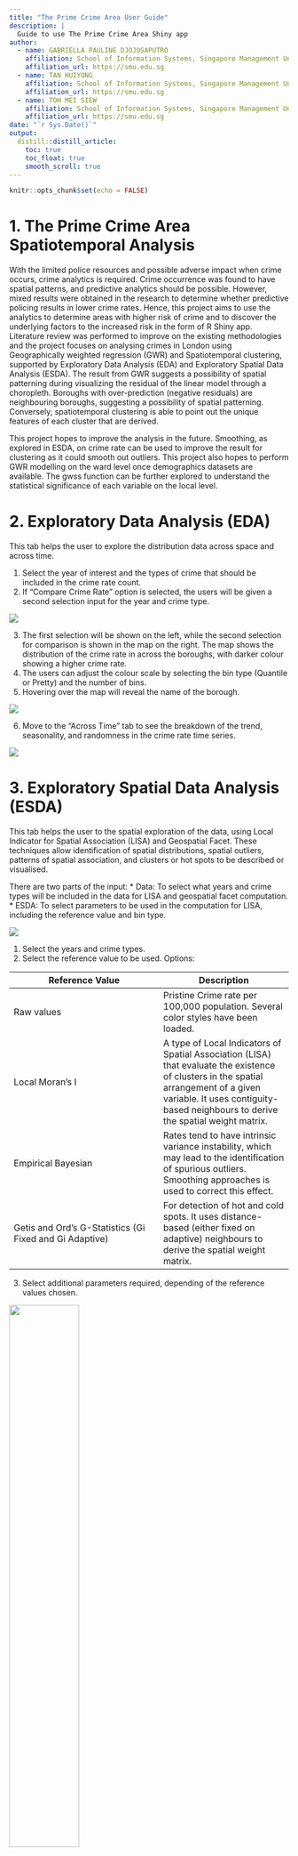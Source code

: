```yaml
---
title: "The Prime Crime Area User Guide"
description: |
  Guide to use The Prime Crime Area Shiny app
author:
  - name: GABRIELLA PAULINE DJOJOSAPUTRO
    affiliation: School of Information Systems, Singapore Management University
    affiliation_url: https://smu.edu.sg
  - name: TAN HUIYONG 
    affiliation: School of Information Systems, Singapore Management University
    affiliation_url: https://smu.edu.sg
  - name: TOH MEI SIEW
    affiliation: School of Information Systems, Singapore Management University
    affiliation_url: https://smu.edu.sg
date: "`r Sys.Date()`"
output:
  distill::distill_article:
    toc: true
    toc_float: true
    smooth_scroll: true
---
```



```r
knitr::opts_chunk$set(echo = FALSE)
```

# 1. The Prime Crime Area Spatiotemporal Analysis 
 With the limited police resources and possible adverse impact when crime occurs, crime analytics is required. Crime occurrence was found to have spatial patterns, and predictive analytics should be possible. However, mixed results were obtained in the research to determine whether predictive policing results in lower crime rates. Hence, this project aims to use the analytics to determine areas with higher risk of crime and to discover the underlying factors to the increased risk in the form of R Shiny app. Literature review was performed to improve on the existing methodologies and the project focuses on analysing crimes in London using Geographically weighted regression (GWR) and Spatiotemporal clustering, supported by Exploratory Data Analysis (EDA) and Exploratory Spatial Data Analysis (ESDA). The result from GWR suggests a possibility of spatial patterning during visualizing the residual of the linear model through a choropleth. Boroughs with over-prediction (negative residuals) are neighbouring boroughs, suggesting a possibility of spatial patterning. Conversely, spatiotemporal clustering is able to point out the unique features of each cluster that are derived. 
  
This project hopes to improve the analysis in the future. Smoothing, as explored in ESDA, on crime rate can be used to improve the result for clustering as it could smooth out outliers. This project also hopes to perform GWR modelling on the ward level once demographics datasets are available. The gwss function can be further explored to understand the statistical significance of each variable on the local level.

# 2. Exploratory Data Analysis (EDA)
This tab helps the user to explore the distribution data across space and across time. 

1. Select the year of interest and the types of crime that should be included in the crime rate count.
2. If "Compare Crime Rate" option is selected, the users will be given a second selection input for the year and crime type.

![](./images/EDA_1.png)

3. The first selection will be shown on the left, while the second selection for comparison is shown in the map on the right. The map shows the distribution of the crime rate in across the boroughs, with darker colour showing a higher crime rate.
4. The users can adjust the colour scale by selecting the bin type (Quantile or Pretty) and the number of bins.
5. Hovering over the map will reveal the name of the borough.

![](images/EDA_2.png)

6. Move to the "Across Time" tab to see the breakdown of the trend, seasonality, and randomness in the crime rate time series.

![](./images/EDA_3.png)

# 3. Exploratory Spatial Data Analysis (ESDA)
This tab helps the user to the spatial exploration of the data, using Local Indicator for Spatial Association (LISA) and Geospatial Facet. These techniques allow identification of spatial distributions, spatial outliers, patterns of spatial association, and clusters or hot spots to be described or visualised.

There are two parts of the input:
   * Data: To select what years and crime types will be included in the data for LISA and geospatial facet computation.
   * ESDA: To select parameters to be used in the computation for LISA, including the reference value and bin type.
   
![](images/ESDA_1.png)
   
1. Select the years and crime types. 
2. Select the reference value to be used. Options: 

Reference Value | Description
----------------|--------------
Raw values | Pristine Crime rate per 100,000 population. Several color styles have been loaded.
Local Moran's I | A type of Local Indicators of Spatial Association (LISA) that evaluate the existence of clusters in the spatial arrangement of a given variable. It uses contiguity-based neighbours to derive the spatial weight matrix.
Empirical Bayesian | Rates  tend to have intrinsic variance instability, which may lead to the identification of spurious outliers. Smoothing approaches is used to correct this effect.
Getis and Ord’s G-Statistics (Gi Fixed and Gi Adaptive) | For detection of hot and cold spots. It uses distance-based (either fixed on adaptive)  neighbours to derive the spatial weight matrix.

3. Select additional parameters required, depending of the reference values chosen. 

![](./images/ESDA_Moran.png){width=50%}

4. Click "Run!" and the results is shown in the map.

![](./images/ESDA_LISA.png)

5. Go to Geospatial Facet to see the bar plots by crime type, faceted and arranged by the geospatial area.

![](./images/ESDA_geofacet.png)

6. In both LISA and Geospatial Facet, the animate function can be used. It will iterate through the years in 4 seconds interval automatically.

![](images/ESDA_Year_Animation.png){width=50%}

# 4. Geo-referenced Time Series Clustering 
As the data have both spatial and temporal aspects, the series will be clustered using dynamic time warping first, then visualised in a map to examine the spatial distribution of the clusters.


There are two parts of the input:

   * Data: To select what years and which crime type will be used in the data for clustering, and whether the data should be preprocessed using zscore function.
   * Clustering: To select parameters to be used in the computation for clustering, including the distance metrics, clustering type, and centroids.
   
![](images/Clustering_1.png)
   
1. Select the years and crime type of data that is going to be used for the clustering.

2. Select the distance metrics to examine similarity between boroughs. Options:

Distance Metrics | Description
-----------------|-------------
Dynamic Time Warping | Normal DTW
Dynamic Time Warping L2 Norm | DTW with L2 normalisation
Basic Dynamic Time Warping | Faster DTW, but less functionality
Shape-based Distance | Distance based on cross-correlation
Global Alignment Kernels | Exponentiated soft-minimum of all alignment distances
Soft Dynamic Time Warping | Regularise by soft-minimum of the distribution of all costs by all possible alignments between two time series

3. Select the clustering type. Options:

Clustering Type | Description
----------------|--------------
Hierarchical | Merge two closest items repeatedly until only one cluster is left
Partitional | Assign items to cluster with closest centroids, then recalculate centroids and reassign items until the results are stabl
Fuzzy | Soft partitional clustering that assigns probability of belongingness to every clusters

4. Select centroids calculation to be used the clustering function. Centroid only need to be given if partitional or fuzzy clustering type is selected. The list of available options are as the following: 

Centroids | Description
----------|----------------
Mean | Average along each dimension
Median | Median along each dimension
Shape Averaging  | Average shape according to optimal mapping
DTW Barycenter Averaging | Evolving average between iterations
Soft DTW Centroids | Centroid calculation based on soft DTW
Partition Around Medoids | Using one of the time series in the data as centroid
Fuzzy c-means | Fuzzy version of means
Fuzzy c-medoids | Fuzzy version of medoids

5. Click "Run!" and the results will be shown in the main panel. For hierarchical clustering, cluster dendrogram will be shown. For partitional and fuzzy clustering, cluster validity indices plot will be shown. 

6. Number of clusters can be toggled, the visualisation will follow the new cluster assignment based on the number of clusters selected. 

![](images/Clustering_k.png)
   
7. The user can hover over the time series to reveal which borough the series belong to and the crime rate at the point of time. 

![](./images/Clustering_hover.png)

8. Hovering over the cluster validity indices plot will also reveal the value of the metric for the number of cluster.

![](images/Clustering_cvi.png)

9. Go to Raw Data to see the occurence of crime, population, and crime rate. 

10. Click on the column header to sort the data. Click twice to change between ascending and descending order.

![](images/Clustering_data.png)

# 5. Geographically Weighted Regression (GWR)
This tab  is used to find variables that explains the target variable - crime rate of each boroughs in London - and explore spatial heterogeneity in the relationship between variables. 

There are two parts of the input:

   * Data: To select what year, input variables, and crime types will be used in the data for GWR. Additionally, the users can choose to show the correlation analysis to help in the process of choosing the input variables.
   * GWR: To select parameters to be used in the computation for GWR, including the kernel, approach, bandwidth, and Minkowski distance.
   
1. Select the year, input variables, and crime types to be used.

2. Check "Show Correlation Analysis" and click "Run!". Ensure that there are more than 1 variables being selected, otherwise there will be no correlation plot generated.

3. Go to the "Parameters Correlation" sub-tab to view the correlation between selected variables. Highly correlated variables should not be used in the regression model. For example, since the value of Mean_Income_2011 is highly correlated to Medium_Income_2011, only of the two should be used but not both.

![](images/GWR_corr.png)
   
4. Refine the input variables chosen for the model.

5. Select the kernel to be used. Kernel is a distance decay function that determines how quickly weight decreases as distance increases. The figure below shows the formula for different kernel options in the Shiny app. 

![](./images/kernel.PNG)

6. Select approach to calculate bandwidth, which is the  distance(in metres) or the number of neighbours used for each local regression model. Available options are Cross-validation (CV) approach and Akaike Information Criterion corrected (AICc) approach.


7. Select adaptive bandwidth, fixed bandwidth or provide manual input for the bandwidth.

8. Select Power of Minkowski distance. The options are Euclidean distance with p=2 and Manhattan distance with p = 1. 

9. The user can select "Show GWR Summary" and/or "Compare Basic VS Mixed Model" if they desire more thorough information. 

10. Several visualisation is used to examine the results of GWR. R2 and residual defines how well the input variables explain the target variable. The map shows how the explanatory power might be stronger in some region than the others. The users can select the bin type and number of bin for the colour scale.

![](images/GWR_R2_residual.png)

11. Parameters sub-tab will show the coefficient and p-value of the regression, also visualised in maps. If the option to compare with mixed model is selected, it will also be shown here.

![](images/GWR_parameters.png)

12. As in the Clustering tab, the raw data is available for viewing.

![](images/GWR_data.png)

13. If the choice to show GWR summary is selected, then the text output from the GWmodel package will be shown in the Results sub-tab.

![](images/GWR_results.png)
